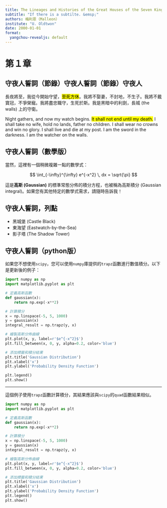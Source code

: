 ```yaml
---
title: The Lineages and Histories of the Great Houses of the Seven Kingdoms
subtitle: "If there is a subtilte. &emsp;"
authors: 梅利恩（Malleon）
institute: "U. Oldtwon"
date: 2000-01-01
format:
  yangchou-revealjs: default
---
```


# 第１章

## 守夜人誓詞（節錄）守夜人誓詞（節錄）守夜人

長夜將至，我從今開始守望，<mark>至死方休</mark>。我將不娶妻，不封地，不生子。我將不戴寶冠，不爭榮寵。我將盡忠職守，生死於斯。我是黑暗中的利劍，長城 (the walls) 上的守衛。

Night gathers, and now my watch begins. <mark>It shall not end until my death.</mark> I shall take no wife, hold no lands, father no children. I shall wear no crowns and win no glory. I shall live and die at my post. I am the sword in the darkness. I am the watcher on the walls.

## 守夜人誓詞（數學版）

當然，這裡有一個稍微複雜一點的數學式：

$$
\int_{-\infty}^{\infty} e^{-x^2} \, dx = \sqrt{\pi}
$$

這是**高斯 (Gaussian)** 的標準常態分佈的積分方程，也被稱為高斯積分 (Gaussian integral)。如果您有其他特定的數學式需求，請隨時告訴我！

## 守夜人誓詞，列點

- 黑城堡 (Castle Black)
- 東海望 (Eastwatch-by-the-Sea)
- 影子塔 (The Shadow Tower)

## 守夜人誓詞（python版）

如果您不想使用`scipy`，您可以使用`numpy`庫提供的`trapz`函數進行數值積分。以下是更新後的例子：

```python
import numpy as np
import matplotlib.pyplot as plt

# 定義高斯函數
def gaussian(x):
    return np.exp(-x**2)

# 計算積分
x = np.linspace(-5, 5, 1000)
y = gaussian(x)
integral_result = np.trapz(y, x)

# 繪製高斯分佈曲線
plt.plot(x, y, label=r'$e^{-x^2}$')
plt.fill_between(x, 0, y, alpha=0.2, color='blue')

# 添加標籤和積分結果
plt.title('Gaussian Distribution')
plt.xlabel('x')
plt.ylabel('Probability Density Function')

plt.legend()
plt.show()
```

---


這個例子使用`trapz`函數計算積分，其結果應該與`scipy`的`quad`函數結果相似。

``` python
import numpy as np
import matplotlib.pyplot as plt

# 定義高斯函數
def gaussian(x):
    return np.exp(-x**2)

# 計算積分
x = np.linspace(-5, 5, 1000)
y = gaussian(x)
integral_result = np.trapz(y, x)

# 繪製高斯分佈曲線
plt.plot(x, y, label=r'$e^{-x^2}$')
plt.fill_between(x, 0, y, alpha=0.2, color='blue')

# 添加標籤和積分結果
plt.title('Gaussian Distribution')
plt.xlabel('x')
plt.ylabel('Probability Density Function')
plt.legend()
plt.show()
```
